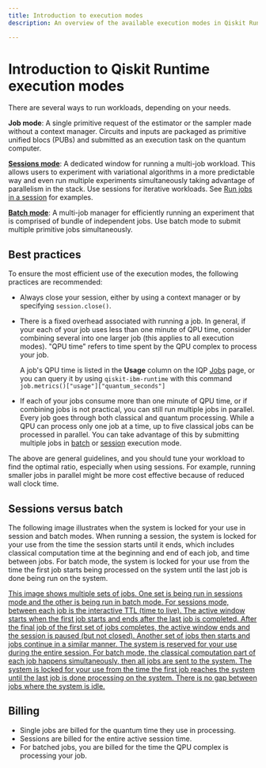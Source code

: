 ```yaml
---
title: Introduction to execution modes
description: An overview of the available execution modes in Qiskit Runtime; sessions, batch, and single jobs.

---
```

# Introduction to Qiskit Runtime execution modes

There are several ways to run workloads, depending on your needs.

**Job mode**: A single primitive request of the estimator or the sampler made without a context manager. Circuits and inputs are packaged as primitive unified blocs (PUBs) and submitted as an execution task on the quantum computer.

[**Sessions mode**](sessions): A dedicated window for running a multi-job workload. This allows users to experiment with variational algorithms in a more predictable way and even run multiple experiments simultaneously taking advantage of parallelism in the stack. Use sessions for iterative workloads. See [Run jobs in a session](run-jobs-in-session) for examples. 

[**Batch mode**](run-jobs-batch): A multi-job manager for efficiently running an experiment that is comprised of bundle of independent jobs. Use batch mode to submit multiple primitive jobs simultaneously.

## Best practices

To ensure the most efficient use of the execution modes, the following practices are recommended:  

- Always close your session, either by using a context manager or by specifying `session.close()`.
- There is a fixed overhead associated with running a job. In general, if your each of your job uses less than one minute of QPU time, consider combining several into one larger job (this applies to all execution modes). "QPU time" refers to time spent by the QPU complex to process your job. 
    
    A job's QPU time is listed in the **Usage** column on the IQP [Jobs](https://quantum.ibm.com/jobs) page, or you can  query it by using  `qiskit-ibm-runtime` with this command `job.metrics()["usage"]["quantum_seconds"]`

- If each of your jobs consume more than one minute of QPU time, or if combining jobs is not practical, you can still run multiple jobs in parallel. Every job goes through both classical and quantum processing. While a QPU can process only one job at a time, up to five classical jobs can be processed in parallel. You can take advantage of this by submitting multiple jobs in [batch](run-jobs-batch#partition) or [session](run-jobs-in-session#two-vqe) execution mode. 

The above are general guidelines, and you should tune your workload to find the optimal ratio, especially when using sessions. For example, running smaller jobs in parallel might be more cost effective because of reduced wall clock time.

## Sessions versus batch 

The following image illustrates when the system is locked for your use in session and batch modes. When running a session, the system is locked for your use from the time the session starts until it ends, which includes classical computation time at the beginning and end of each job, and time between jobs.  For batch mode, the system is locked for your use from the time the first job starts being processed on the system until the last job is done being run on the system.

[This image shows multiple sets of jobs.  One set is being run in sessions mode and the other is being run in batch mode.  For sessions mode, between each job is the interactive TTL (time to live).  The active window starts when the first job starts and ends after the last job is completed. After the final job of the first set of jobs completes, the active window ends and the session is paused (but not closed).  Another set of jobs then starts and jobs continue in a similar manner. The system is reserved for your use during the entire session.  For batch mode, the classical computation part of each job happens simultaneously, then all jobs are sent to the system.  The system is locked for your use from the time the first job reaches the system until the last job is done processing on the system.  There is no gap between jobs where the system is idle.](/images/run/SessionVsBatch.svg 'Sessions compared to batch')

## Billing

* Single jobs are billed for the quantum time they use in processing. 
* Sessions are billed for the entire active session time. 
* For batched jobs, you are billed for the time the QPU complex is processing your job. 
